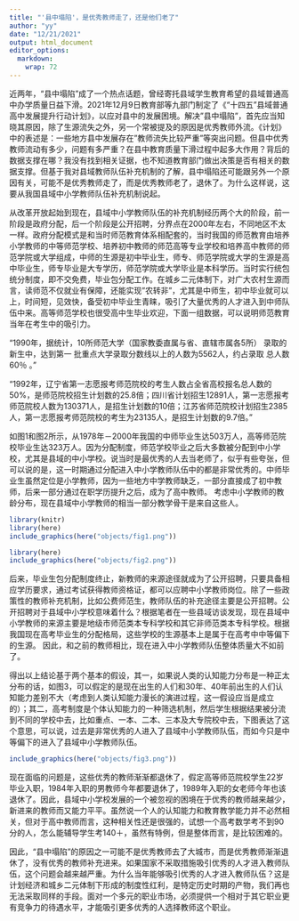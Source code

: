 ```yaml
---
title: "'县中塌陷'，是优秀教师走了，还是他们老了"
author: "yy"
date: "12/21/2021"
output: html_document
editor_options: 
  markdown: 
    wrap: 72
---
```


近两年，"县中塌陷"成了一个热点话题，曾经寄托县域学生教育希望的县域普通高中办学质量日益下滑。2021年12月9日教育部等九部门制定了《"十四五"县域普通高中发展提升行动计划》，以应对县中的发展困境。解决"县中塌陷"，首先应当知晓其原因，除了生源流失之外，另一个常被提及的原因是优秀教师外流。《计划》中的表述是：一些地方县中发展存在"教师流失比较严重"等突出问题。但县中优秀教师流动有多少，问题有多严重？在县中教育质量下滑过程中起多大作用？背后的数据支撑在哪？我没有找到相关证据，也不知道教育部门做出决策是否有相关的数据支撑。但基于我对县域教师队伍补充机制的了解，县中塌陷还可能跟另外一个原因有关，可能不是优秀教师走了，而是优秀教师老了，退休了。为什么这样说，这要从我国县域中小学教师队伍补充机制说起。

从改革开放起始到现在，县域中小学教师队伍的补充机制经历两个大的阶段，前一阶段是政府分配，后一个阶段是公开招聘，分界点在2000年左右，不同地区不太一样。政府分配模式是和当时师范教育体系相配套的，当时我国的师范教育由培养小学教师的中等师范学校、培养初中教师的师范高等专业学校和培养高中教师的师范学院或大学组成，中师的生源是初中毕业生，师专、师范学院或大学的生源是高中毕业生，师专毕业是大专学历，师范学院或大学毕业是本科学历。当时实行统包统分制度，即不交免费，毕业包分配工作。在城乡二元体制下，对广大农村生源而言，读师范不仅就业有保障，还能实现"农转非"，尤其是中师生，初中毕业就可以上，时间短，见效快，备受初中毕业生青睐，吸引了大量优秀的人才进入到中师队伍中来。高等师范学校也很受高中生毕业欢迎，下面一组数据，可以说明师范教育当年在考生中的吸引力。

"1990年，据统计，10所师范大学（国家教委直属与省、直辖市属各5所）
录取的新生中，达到第一 批重点大学录取分数线以上的人数为5562人，约占录取
总人数60％ 。"

"1992年，辽宁省第一志愿报考师范院校的考生人数占全省高校报名总人数的50%，是师范院校招生计划数的25.8倍；四川省计划招生12891人，第一志愿报考师范院校人数为130371人，是招生计划数的10倍；江苏省师范院校计划招生2385人，第一志愿报考师范院校的考生为23135人，是招生计划数的9.7倍。"

如图1和图2所示，从1978年－2000年我国的中师毕业生达503万人，高等师范院校毕业生达323万人。因为分配制度，师范学校毕业之后大多数被分配到中小学校，尤其是县域的中小学校。说当时是最优秀的人去当老师了，似乎有些夸张，但可以说的是，这一时期通过分配进入中小学教师队伍中的都是非常优秀的。中师毕业生虽然定位是小学教师，因为一些地方中学教师缺乏，一部分直接成了初中教师，后来一部分通过在职学历提升之后，成为了高中教师。
考虑中小学教师的教龄分布，现在县域中小学教师的相当一部分教学骨干是来自这些人。

```r
library(knitr)
library(here)
include_graphics(here("objects/fig1.png"))
```

```r
library(here)
include_graphics(here("objects/fig2.png"))
```

后来，毕业生包分配制度终止，新教师的来源途径就成为了公开招聘，只要具备相应学历要求，通过考试获得教师资格证，都可以应聘中小学教师岗位。除了一些政策性的教师补充机制，比如公费师范生，教师队伍的补充途径主要是公开招聘。公开招聘对于县域中小学校意味着什么？根据笔者在一些县域访谈发现，现在县域中小学教师的来源主要是地级市师范类本专科学校和其它非师范类本专科学校。根据我国现在高考毕业生的分配格局，这些学校的生源基本上是属于在高考中中等偏下的生源。
因此，和之前的教师相比，现在进入中小学教师队伍整体质量大不如前了。

得出以上结论基于两个基本的假设，其一，如果说人类的认知能力分布是一种正太分布的话，如图3，可以假定的是现在出生的人们和30年、40年前出生的人们认知能力差别不大（考虑到人类认知能力漫长的演进过程，这一假设应当是成立的）；其二，高考制度是个体认知能力的一种筛选机制，然后学生根据结果被分流到不同的学校中去，比如重点、一本、二本、三本及大专院校中去，下图表达了这个意思，可以说，过去是非常优秀的人进入了县域中小学教师队伍，而如今只是中等偏下的进入了县域中小学教师队伍。

```r
include_graphics(here("objects/fig3.png"))
```

现在面临的问题是，这些优秀的教师渐渐都退休了，假定高等师范院校学生22岁毕业入职，1984年入职的男教师今年都要退休了，1989年入职的女老师今年也该退休了。因此，县域中小学校发展的一个被忽视的困境在于优秀的教师越来越少，新进来的教师而又能力平平。虽然说一个人的认知能力和教育教学能力并不必然相关，但对于高中教师而言，这种相关性还是很强的，试想一个高考数学考不到90分的人，怎么能辅导学生考140＋，虽然有特例，但是整体而言，是比较困难的。

因此，"县中塌陷"的原因之一可能不是优秀教师去了大城市，而是优秀教师渐渐退休了，没有优秀的教师补充进来。如果国家不采取措施吸引优秀的人才进入教师队伍，这个问题会越来越严重。为什么当年能够吸引优秀的人才进入教师队伍？这是计划经济和城乡二元体制下形成的制度性红利，是特定历史时期的产物，我们再也无法采取同样的手段。面对一个多元的职业市场，必须提供一个相对于其它职业更有竞争力的待遇水平，才能吸引更多优秀的人选择教师这个职业。
